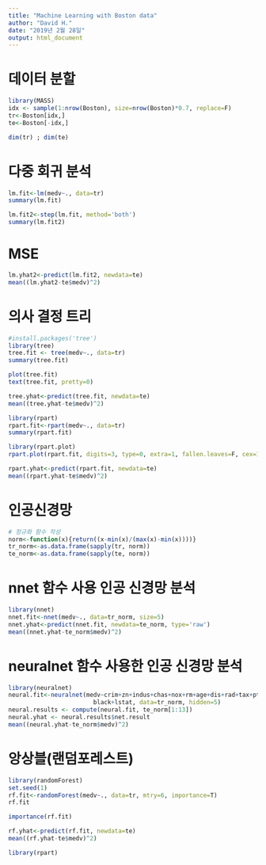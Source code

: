 ---
title: "Machine Learning with Boston data"
author: "David H."
date: "2019년 2월 28일"
output: html_document
---

# 데이터 분할
```{r}
library(MASS)
idx <- sample(1:nrow(Boston), size=nrow(Boston)*0.7, replace=F)
tr<-Boston[idx,]
te<-Boston[-idx,]
```

```{r}
dim(tr) ; dim(te)
```
# 다중 회귀 분석
```{r}
lm.fit<-lm(medv~., data=tr)
summary(lm.fit)
```

```{r}
lm.fit2<-step(lm.fit, method='both')
summary(lm.fit2)
```
# MSE
```{r}
lm.yhat2<-predict(lm.fit2, newdata=te)
mean((lm.yhat2-te$medv)^2)
```
# 의사 결정 트리
```{r}
#install.packages('tree')
library(tree)
tree.fit <- tree(medv~., data=tr)
summary(tree.fit)
```

```{r}
plot(tree.fit)
text(tree.fit, pretty=0)
```

```{r}
tree.yhat<-predict(tree.fit, newdata=te)
mean((tree.yhat-te$medv)^2)
```

```{r}
library(rpart)
rpart.fit<-rpart(medv~., data=tr)
summary(rpart.fit)
```

```{r}
library(rpart.plot)
rpart.plot(rpart.fit, digits=3, type=0, extra=1, fallen.leaves=F, cex=1)
```

```{r}
rpart.yhat<-predict(rpart.fit, newdata=te)
mean((rpart.yhat-te$medv)^2)
```
# 인공신경망
```{r}
# 정규화 함수 작성
norm<-function(x){return((x-min(x)/(max(x)-min(x))))}
tr_norm<-as.data.frame(sapply(tr, norm))
te_norm<-as.data.frame(sapply(te, norm))
```
# nnet 함수 사용 인공 신경망 분석
```{r}
library(nnet)
nnet.fit<-nnet(medv~., data=tr_norm, size=5)
nnet.yhat<-predict(nnet.fit, newdata=te_norm, type='raw')
mean((nnet.yhat-te_norm$medv)^2)

```
# neuralnet 함수 사용한 인공 신경망 분석
```{r}
library(neuralnet)
neural.fit<-neuralnet(medv~crim+zn+indus+chas+nox+rm+age+dis+rad+tax+ptratio+
                        black+lstat, data=tr_norm, hidden=5)
neural.results <- compute(neural.fit, te_norm[1:13])
neural.yhat <- neural.results$net.result
mean((neural.yhat-te_norm$medv)^2)
```
# 앙상블(랜덤포레스트)
```{r}
library(randomForest)
set.seed(1)
rf.fit<-randomForest(medv~., data=tr, mtry=6, importance=T)
rf.fit
```

```{r}
importance(rf.fit)
```

```{r}
rf.yhat<-predict(rf.fit, newdata=te)
mean((rf.yhat-te$medv)^2)
```

```{r}
library(rpart)

```













